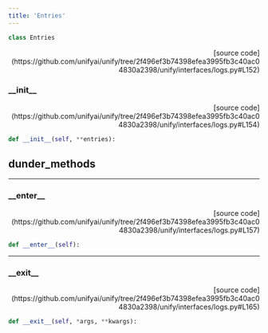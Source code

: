 ```yaml
---
title: 'Entries'
---
```


```python
class Entries
```

<p align="right">[source code](https://github.com/unifyai/unify/tree/2f496ef3b74398efea3995fb3c40ac04830a2398/unify/interfaces/logs.py#L152)</p>



### \_\_init\_\_

<p align="right">[source code](https://github.com/unifyai/unify/tree/2f496ef3b74398efea3995fb3c40ac04830a2398/unify/interfaces/logs.py#L154)</p>

```python
def __init__(self, **entries):
```



## dunder_methods

---

### \_\_enter\_\_

<p align="right">[source code](https://github.com/unifyai/unify/tree/2f496ef3b74398efea3995fb3c40ac04830a2398/unify/interfaces/logs.py#L157)</p>

```python
def __enter__(self):
```



---

### \_\_exit\_\_

<p align="right">[source code](https://github.com/unifyai/unify/tree/2f496ef3b74398efea3995fb3c40ac04830a2398/unify/interfaces/logs.py#L165)</p>

```python
def __exit__(self, *args, **kwargs):
```

